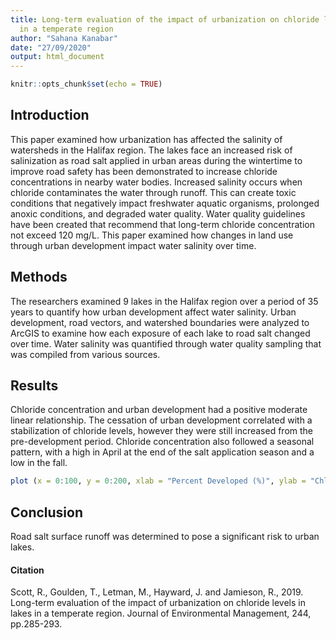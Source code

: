 ```yaml
---
title: Long-term evaluation of the impact of urbanization on chloride levels in lakes
  in a temperate region
author: "Sahana Kanabar"
date: "27/09/2020"
output: html_document
---
```


```r
knitr::opts_chunk$set(echo = TRUE)
```

## Introduction

This paper examined how urbanization has affected the salinity of watersheds in the Halifax region. The lakes face an increased risk of salinization as road salt applied in urban areas during the wintertime to improve road safety has been demonstrated to increase chloride concentrations in nearby water bodies. Increased salinity occurs when chloride contaminates the water through runoff. This can create toxic conditions that negatively impact freshwater aquatic organisms, prolonged anoxic conditions, and degraded water quality. Water quality guidelines have been created that recommend that long-term chloride concentration not exceed 120 mg/L. This paper examined how changes in land use through urban development impact water salinity over time.


## Methods

The researchers examined 9 lakes in the Halifax region over a period of 35 years to quantify how urban development affect water salinity. Urban development, road vectors, and watershed boundaries were analyzed to ArcGIS to examine how each exposure of each lake to road salt changed over time. Water salinity was quantified through water quality sampling that was compiled from various sources.


## Results

Chloride concentration and urban development had a positive moderate linear relationship. The cessation of urban development correlated with a stabilization of chloride levels, however they were still increased from the pre-development period. Chloride concentration also followed a seasonal pattern, with a high in April at the end of the salt application season and a low in the fall.

```r
plot (x = 0:100, y = 0:200, xlab = "Percent Developed (%)", ylab = "Chloride (mg/L)")
```


## Conclusion

Road salt surface runoff was determined to pose a significant risk to urban lakes. 


#### Citation

Scott, R., Goulden, T., Letman, M., Hayward, J. and Jamieson, R., 2019. Long-term evaluation of the impact of urbanization on chloride levels in lakes in a temperate region. Journal of Environmental Management, 244, pp.285-293.